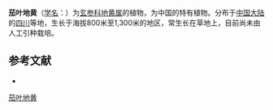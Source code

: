 {{Speciesbox
| name = 茄叶地黄
| status = 
| status_system = 
| image = 
| genus = Rehmannia
| species = solanifolia
| authority = Tsoong et Chin
}}

'''茄叶地黄'''（[[学名|学名]]：{{lang|la|''Rehmannia solanifolia''}}）为[[玄参科|玄参科]][[地黄属|地黄属]]的植物，为中国的特有植物。分布于[[中国大陆|中国大陆]]的[[四川|四川]]等地，生长于海拔800米至1,300米的地区，常生长在草地上，目前尚未由人工引种栽培。

== 参考文献 ==
<div class="references-small">
* {{cite web| url =http://www.bioinfo.cn/db05/KmzwSpecies.php?action=view&id=21524| title =茄叶地黄| work =《中国高等植物数据库全库》| publisher =中国科学院微生物研究所| author =昆明植物研究所| accessdate =2009-02-25| deadurl =yes| archiveurl =https://web.archive.org/web/20160305021553/http://www.bioinfo.cn/db05/KmzwSpecies.php?action=view&id=21524| archivedate =2016-03-05}}
</div>
{{Taxonbar|from=Q15231228}}

[[Category:地黄属|茄叶地黄]]


{{植物小作品}}